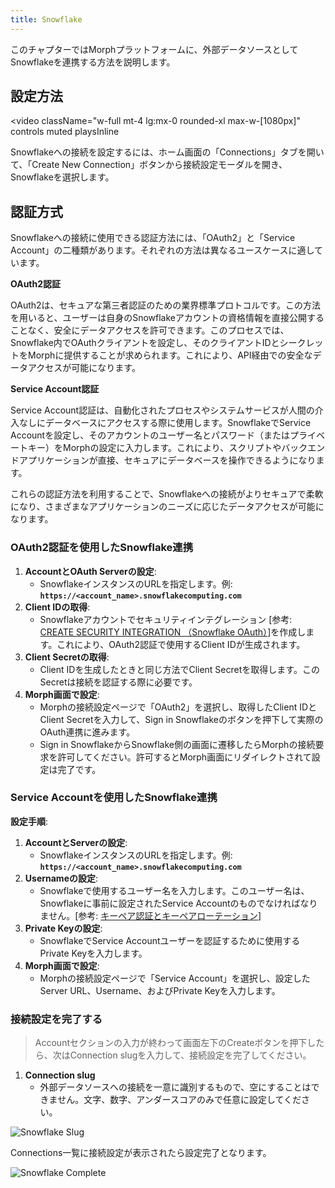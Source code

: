 ```yaml
---
title: Snowflake
---
```


このチャプターではMorphプラットフォームに、外部データソースとしてSnowflakeを連携する方法を説明します。

## 設定方法

<video
  className="w-full mt-4 lg:mx-0 rounded-xl max-w-[1080px]"
  controls
  muted
  playsInline
>
  <source src="/assets/videos/integrations/docs_connection_snowflake.mp4" type="video/mp4" />
</video>

Snowflakeへの接続を設定するには、ホーム画面の「Connections」タブを開いて、「Create New Connection」ボタンから接続設定モーダルを開き、Snowflakeを選択します。


## **認証方式**

Snowflakeへの接続に使用できる認証方法には、「OAuth2」と「Service Account」の二種類があります。それぞれの方法は異なるユースケースに適しています。

**OAuth2認証**

OAuth2は、セキュアな第三者認証のための業界標準プロトコルです。この方法を用いると、ユーザーは自身のSnowflakeアカウントの資格情報を直接公開することなく、安全にデータアクセスを許可できます。このプロセスでは、Snowflake内でOAuthクライアントを設定し、そのクライアントIDとシークレットをMorphに提供することが求められます。これにより、API経由での安全なデータアクセスが可能になります。

**Service Account認証**

Service Account認証は、自動化されたプロセスやシステムサービスが人間の介入なしにデータベースにアクセスする際に使用します。SnowflakeでService Accountを設定し、そのアカウントのユーザー名とパスワード（またはプライベートキー）をMorphの設定に入力します。これにより、スクリプトやバックエンドアプリケーションが直接、セキュアにデータベースを操作できるようになります。

これらの認証方法を利用することで、Snowflakeへの接続がよりセキュアで柔軟になり、さまざまなアプリケーションのニーズに応じたデータアクセスが可能になります。

### **OAuth2認証を使用したSnowflake連携**

1. **AccountとOAuth Serverの設定**:
    - SnowflakeインスタンスのURLを指定します。例: **`https://<account_name>.snowflakecomputing.com`**
2. **Client IDの取得**:
    - Snowflakeアカウントでセキュリティインテグレーション [参考: [CREATE SECURITY INTEGRATION （Snowflake OAuth）](https://docs.snowflake.com/ja/sql-reference/sql/create-security-integration-oauth-snowflake)]を作成します。これにより、OAuth2認証で使用するClient IDが生成されます。
3. **Client Secretの取得**:
    - Client IDを生成したときと同じ方法でClient Secretを取得します。このSecretは接続を認証する際に必要です。
4. **Morph画面で設定**:
    - Morphの接続設定ページで「OAuth2」を選択し、取得したClient IDとClient Secretを入力して、Sign in Snowflakeのボタンを押下して実際のOAuth連携に進みます。
    - Sign in SnowflakeからSnowflake側の画面に遷移したらMorphの接続要求を許可してください。許可するとMorph画面にリダイレクトされて設定は完了です。

### **Service Accountを使用したSnowflake連携**

**設定手順**:

1. **AccountとServerの設定**:
    - SnowflakeインスタンスのURLを指定します。例: **`https://<account_name>.snowflakecomputing.com`**
2. **Usernameの設定**:
    - Snowflakeで使用するユーザー名を入力します。このユーザー名は、Snowflakeに事前に設定されたService Accountのものでなければなりません。[参考: [キーペア認証とキーペアローテーション](https://docs.snowflake.com/ja/user-guide/key-pair-auth)]
3. **Private Keyの設定**:
    - SnowflakeでService Accountユーザーを認証するために使用するPrivate Keyを入力します。
4. **Morph画面で設定**:
    - Morphの接続設定ページで「Service Account」を選択し、設定したServer URL、Username、およびPrivate Keyを入力します。

### 接続設定を完了する

> Accountセクションの入力が終わって画面左下のCreateボタンを押下したら、次はConnection slugを入力して、接続設定を完了してください。

1. **Connection slug**
    - 外部データソースへの接続を一意に識別するもので、空にすることはできません。文字、数字、アンダースコアのみで任意に設定してください。

![Snowflake Slug](/assets/images/integrations/snowflakeslug.png)

Connections一覧に接続設定が表示されたら設定完了となります。

![Snowflake Complete](/assets/images/integrations/snowflakecomplete.png)
